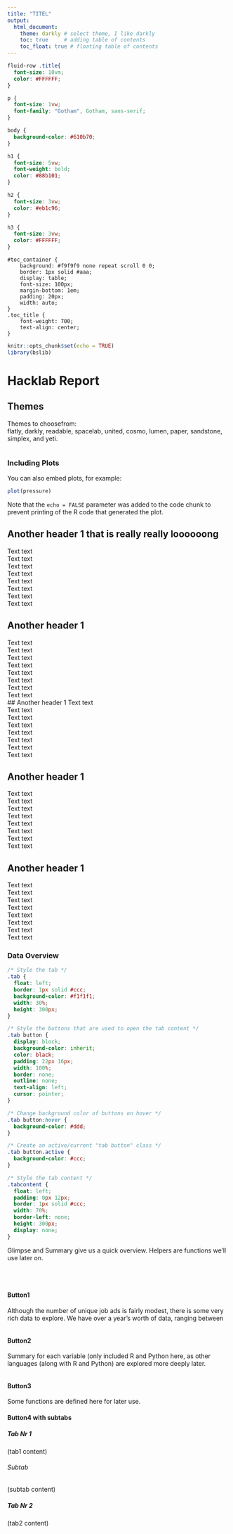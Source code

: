 ```yaml
---
title: "TITEL"
output:
  html_document:
    theme: darkly # select theme, I like darkly
    toc: true     # adding table of contents
    toc_float: true # floating table of contents
---
```

```css
fluid-row .title{
  font-size: 10vm;
  color: #FFFFFF;
}

p {                 
  font-size: 1vw;
  font-family: "Gotham", Gotham, sans-serif;
}

body {               
  background-color: #610b70;
}

h1 {             
  font-size: 5vw;
  font-weight: bold;
  color: #88b101;
}

h2 {
  font-size: 3vw;
  color: #eb1c96;
}

h3 {
  font-size: 3vw;
  color: #FFFFFF;
}

```
<!-- 
highest header (h1) styling (Header indicated by #)
subheader (h2) styling (Header indicated by ##)
body = background
vw is for responsive font size
-->


```table
#toc_container {
    background: #f9f9f9 none repeat scroll 0 0;
    border: 1px solid #aaa;
    display: table;
    font-size: 100px;
    margin-bottom: 1em;
    padding: 20px;
    width: auto;
}
.toc_title {
    font-weight: 700;
    text-align: center;
}
```

```r
knitr::opts_chunk$set(echo = TRUE)
library(bslib)
```
# Hacklab Report

## Themes
Themes to choosefrom: <br>
flatly, darkly, readable, spacelab, united, cosmo, lumen, paper, sandstone, simplex, and yeti.

```r

```

### Including Plots

You can also embed plots, for example:

```r
plot(pressure)
```

Note that the `echo = FALSE` parameter was added to the code chunk to prevent printing of the R code that generated the plot.

## Another header 1 that is really really loooooong
Text text <br>
Text text <br>
Text text <br>
Text text <br>
Text text <br>
Text text <br>
Text text <br>
Text text <br>

## Another header 1
Text text <br>
Text text <br>
Text text <br>
Text text <br>
Text text <br>
Text text <br>
Text text <br>
Text text <br>
## Another header 1
Text text <br>
Text text <br>
Text text <br>
Text text <br>
Text text <br>
Text text <br>
Text text <br>
Text text <br>

## Another header 1
Text text <br>
Text text <br>
Text text <br>
Text text <br>
Text text <br>
Text text <br>
Text text <br>
Text text <br>

## Another header 1
Text text <br>
Text text <br>
Text text <br>
Text text <br>
Text text <br>
Text text <br>
Text text <br>
Text text <br>

### Data Overview {.tabset .tabset-fade .tabset-pills .pad}
```css
/* Style the tab */
.tab {
  float: left;
  border: 1px solid #ccc;
  background-color: #f1f1f1;
  width: 30%;
  height: 300px;
}

/* Style the buttons that are used to open the tab content */
.tab button {
  display: block;
  background-color: inherit;
  color: black;
  padding: 22px 16px;
  width: 100%;
  border: none;
  outline: none;
  text-align: left;
  cursor: pointer;
}

/* Change background color of buttons on hover */
.tab button:hover {
  background-color: #ddd;
}

/* Create an active/current "tab button" class */
.tab button.active {
  background-color: #ccc;
}

/* Style the tab content */
.tabcontent {
  float: left;
  padding: 0px 12px;
  border: 1px solid #ccc;
  width: 70%;
  border-left: none;
  height: 300px;
  display: none;
}
```

<!-- tabset-pills is the background color of the button
.tabset-fade indicates whether the button should fade when clicking on the button
.tabset is the command to create a button/tab
-->

Glimpse and Summary give us a quick overview. Helpers are functions we'll use later on. 

<br><br>

#### Button1

Although the number of unique job ads is fairly modest, there is some very rich data to explore. We have over a year's worth of data, ranging between

```r

```


#### Button2

Summary for each variable (only included R and Python here, as other languages (along with R and Python) are explored more deeply later.

```r

```


#### Button3

Some functions are defined here for later use.

#### Button4 with subtabs {.tabset}
##### Tab Nr 1{.tabset}
(tab1 content)

###### Subtab
(subtab content)

##### Tab Nr 2
(tab2 content)
<!-- Important to note: Buttons need to be one level below the title
-->

